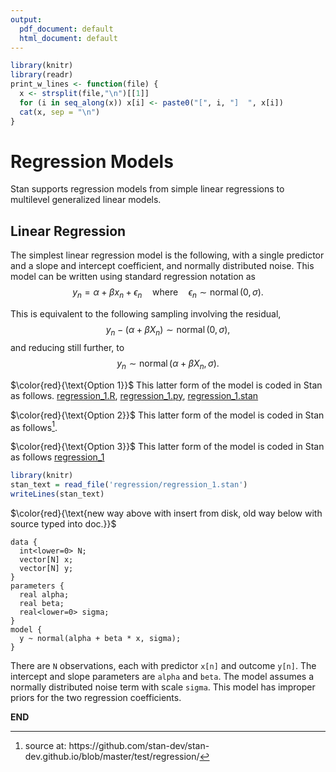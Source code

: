 ```yaml
---
output:
  pdf_document: default
  html_document: default
---
```

```r
library(knitr)
library(readr)
print_w_lines <- function(file) {
  x <- strsplit(file,"\n")[[1]]
  for (i in seq_along(x)) x[i] <- paste0("[", i, "]  ", x[i])
  cat(x, sep = "\n")
}

```

# Regression Models

Stan supports regression models from simple linear regressions to
multilevel generalized linear models.

## Linear Regression

The simplest linear regression model is the following, with a single
predictor and a slope and intercept coefficient, and normally
distributed noise.  This model can be written using standard
regression notation as
$$
y_n = \alpha + \beta x_n + \epsilon_n
\quad\text{where}\quad
\epsilon_n \sim \operatorname{normal}(0,\sigma).
$$

This is equivalent to the following sampling involving the
residual,
$$
y_n - (\alpha + \beta X_n) \sim \operatorname{normal}(0,\sigma),
$$
and reducing still further, to
$$
y_n \sim \operatorname{normal}(\alpha + \beta X_n, \, \sigma).
$$



$\color{red}{\text{Option 1}}$ This latter form of the model is coded in Stan as follows. [regression_1.R](https://github.com/stan-dev/stan-dev.github.io/blob/master/test/regression/regression_1.R), [regression_1.py](https://github.com/stan-dev/stan-dev.github.io/blob/master/test/regression/regression_1.py), [regression_1.stan](https://github.com/stan-dev/stan-dev.github.io/blob/master/test/regression/regression_1.stan) 

$\color{red}{\text{Option 2}}$
This latter form of the model is coded in Stan as follows^[source at: https://github.com/stan-dev/stan-dev.github.io/blob/master/test/regression/]. 

$\color{red}{\text{Option 3}}$
This latter form of the model is coded in Stan as follows [regression_1](https://github.com/stan-dev/stan-dev.github.io/blob/master/test/regression/)
```r
library(knitr)
stan_text = read_file('regression/regression_1.stan')
writeLines(stan_text)
```
$\color{red}{\text{new way above with insert from disk, old way below with source typed into doc.}}$

```
data {
  int<lower=0> N;
  vector[N] x;
  vector[N] y;
}
parameters {
  real alpha;
  real beta;
  real<lower=0> sigma;
}
model {
  y ~ normal(alpha + beta * x, sigma);
}
```

There are `N` observations, each with predictor `x[n]` and
outcome `y[n]`.  The intercept and slope parameters are
`alpha` and `beta`.  The model assumes a normally
distributed noise term with scale `sigma`.  This model has
improper priors for the two regression coefficients.

**END**


